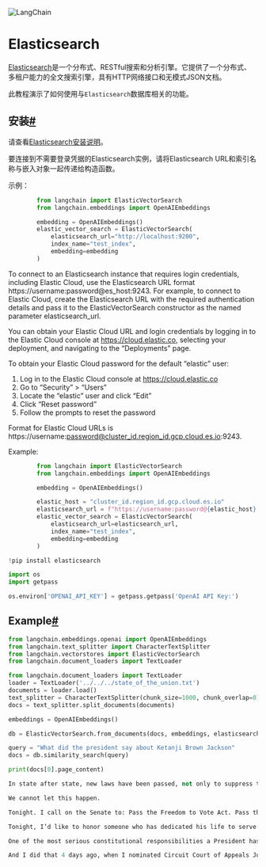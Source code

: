 

<Head>
  <script>
    {
      `(function() {
         var _hmt = _hmt || [];
(function() {
  var hm = document.createElement("script");
  hm.src = "https://hm.baidu.com/hm.js?e60fb290e204e04c5cb6f79b0ac1e697";
  var s = document.getElementsByTagName("script")[0]; 
  s.parentNode.insertBefore(hm, s);
})();
       })();`
    }
  </script>
</Head>

![LangChain](https://pica.zhimg.com/50/v2-56e8bbb52aa271012541c1fe1ceb11a2_r.gif)




Elasticsearch
=====




[Elasticsearch](https://www.elastic.co/elasticsearch/)是一个分布式、RESTful搜索和分析引擎。它提供了一个分布式、多租户能力的全文搜索引擎，具有HTTP网络接口和无模式JSON文档。

此教程演示了如何使用与`Elasticsearch`数据库相关的功能。

安装[#](#installation "此标题的永久链接")
-------------------------------

请查看[Elasticsearch安装说明](https://www.elastic.co/guide/en/elasticsearch/reference/current/install-elasticsearch)。

要连接到不需要登录凭据的Elasticsearch实例，请将Elasticsearch URL和索引名称与嵌入对象一起传递给构造函数。

示例：

```python
        from langchain import ElasticVectorSearch
        from langchain.embeddings import OpenAIEmbeddings

        embedding = OpenAIEmbeddings()
        elastic_vector_search = ElasticVectorSearch(
            elasticsearch_url="http://localhost:9200",
            index_name="test_index",
            embedding=embedding
        )

```

To connect to an Elasticsearch instance that requires login credentials,
including Elastic Cloud, use the Elasticsearch URL format
https://username:password@es_host:9243. For example, to connect to Elastic
Cloud, create the Elasticsearch URL with the required authentication details and
pass it to the ElasticVectorSearch constructor as the named parameter
elasticsearch_url.

You can obtain your Elastic Cloud URL and login credentials by logging in to the
Elastic Cloud console at https://cloud.elastic.co, selecting your deployment, and
navigating to the “Deployments” page.

To obtain your Elastic Cloud password for the default “elastic” user:

1. Log in to the Elastic Cloud console at https://cloud.elastic.co
2. Go to “Security” > “Users”
3. Locate the “elastic” user and click “Edit”
4. Click “Reset password”
5. Follow the prompts to reset the password

Format for Elastic Cloud URLs is
https://username:password@cluster_id.region_id.gcp.cloud.es.io:9243.

Example:

```python
        from langchain import ElasticVectorSearch
        from langchain.embeddings import OpenAIEmbeddings

        embedding = OpenAIEmbeddings()

        elastic_host = "cluster_id.region_id.gcp.cloud.es.io"
        elasticsearch_url = f"https://username:password@{elastic_host}:9243"
        elastic_vector_search = ElasticVectorSearch(
            elasticsearch_url=elasticsearch_url,
            index_name="test_index",
            embedding=embedding
        )

```

```python
!pip install elasticsearch

```

```python
import os
import getpass

os.environ['OPENAI_API_KEY'] = getpass.getpass('OpenAI API Key:')

```

Example[#](#example "Permalink to this headline")
-------------------------------------------------

```python
from langchain.embeddings.openai import OpenAIEmbeddings
from langchain.text_splitter import CharacterTextSplitter
from langchain.vectorstores import ElasticVectorSearch
from langchain.document_loaders import TextLoader

```

```python
from langchain.document_loaders import TextLoader
loader = TextLoader('../../../state_of_the_union.txt')
documents = loader.load()
text_splitter = CharacterTextSplitter(chunk_size=1000, chunk_overlap=0)
docs = text_splitter.split_documents(documents)

embeddings = OpenAIEmbeddings()

```

```python
db = ElasticVectorSearch.from_documents(docs, embeddings, elasticsearch_url="http://localhost:9200")

query = "What did the president say about Ketanji Brown Jackson"
docs = db.similarity_search(query)

```

```python
print(docs[0].page_content)

```

```python
In state after state, new laws have been passed, not only to suppress the vote, but to subvert entire elections. 

We cannot let this happen. 

Tonight. I call on the Senate to: Pass the Freedom to Vote Act. Pass the John Lewis Voting Rights Act. And while you’re at it, pass the Disclose Act so Americans can know who is funding our elections. 

Tonight, I’d like to honor someone who has dedicated his life to serve this country: Justice Stephen Breyer—an Army veteran, Constitutional scholar, and retiring Justice of the United States Supreme Court. Justice Breyer, thank you for your service. 

One of the most serious constitutional responsibilities a President has is nominating someone to serve on the United States Supreme Court. 

And I did that 4 days ago, when I nominated Circuit Court of Appeals Judge Ketanji Brown Jackson. One of our nation’s top legal minds, who will continue Justice Breyer’s legacy of excellence.

```

